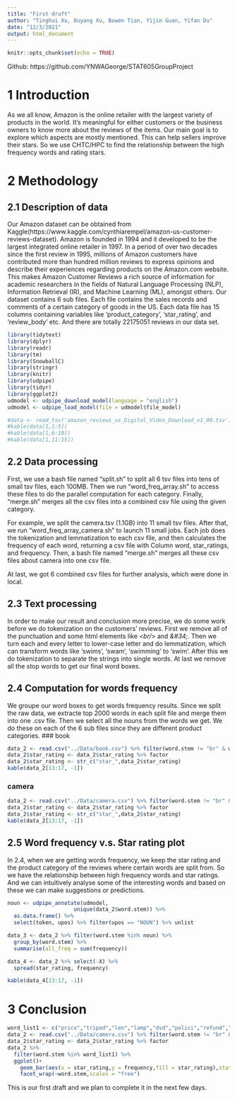 ```yaml
---
title: "First draft"
author: "Tinghui Xu, Ouyang Xu, Bowen Tian, Yijin Guan, Yifan Du"
date: "12/3/2021"
output: html_document
---
```


```r
knitr::opts_chunk$set(echo = TRUE)
```


Github: https://github.com/YNWAGeorge/STAT605GroupProject


# 1 Introduction


As we all know, Amazon is the online retailer with the largest variety of products in the world. It's meaningful for either customers or the business owners to know more about the reviews of the items. Our main goal is to explore which aspects are mostly mentioned. This can help sellers improve their stars. So we use CHTC/HPC to find the relationship between the high frequency words and rating stars.


# 2 Methodology


## 2.1 Description of data


Our Amazon dataset can be obtained from Kaggle(https://www.kaggle.com/cynthiarempel/amazon-us-customer-reviews-dataset). Amazon is founded in 1994 and it developed to be the largest integrated online retailer in 1997. In a period of over two decades since the first review in 1995, millions of Amazon customers have contributed more than hundred million reviews to express opinions and describe their experiences regarding products on the Amazon.com website. This makes Amazon Customer Reviews a rich source of information for academic researchers in the fields of Natural Language Processing (NLP), Information Retrieval (IR), and Machine Learning (ML), amongst others. Our dataset contains 6 sub files. Each file contains the sales records and comments of a certain category of goods in the US. Each data file has 15 columns containing variables like 'product_category', 'star_rating', and 'review_body' etc. And there are totally 22175051 reviews in our data set.


```r
library(tidytext)
library(dplyr)
library(readr)
library(tm)
library(SnowballC)
library(stringr)
library(knitr)
library(udpipe)
library(tidyr)
library(ggplot2)
udmodel <- udpipe_download_model(language = "english")
udmodel <- udpipe_load_model(file = udmodel$file_model)

#data <- read_tsv('amazon_reviews_us_Digital_Video_Download_v1_00.tsv')
#kable(data[1,1:5])
#kable(data[1,6:10])
#kable(data[1,11:15])
```

## 2.2 Data processing

First, we use a bash file named "split.sh" to split all 6 tsv files into tens of small tsv files, each 100MB. Then we run "word_freq_array.sh" to access these files to do the parallel computation for each category. Finally, "merge.sh" merges all the csv files into a combined csv file using the given category.

For example, we split the camera.tsv (1.1GB) into 11 small tsv files. After that, we run "word_freq_array_camera.sh" to launch 11 small jobs. Each job does the tokenization and lemmatization to each csv file, and then calculates the frequency of each word, returning a csv file with Column word, star_ratings, and frequency. Then, a bash file named "merge.sh" merges all these csv files about camera into one csv file. 

At last, we got 6 combined csv files for further analysis, which were done in local.

## 2.3 Text processing

In order to make our result and conclusion more precise, we do some work before we do tokenization on the customers' reviews. First we remove all of the punctuation and some html elements like *\<br/>* and *\&#34;*. Then we turn each and every letter to lower-case letter and do lemmatization, which can transform words like 'swims', 'swam', 'swimming' to 'swim'. After this we do tokenization to separate the strings into single words. At last we remove all the stop words to get our final word boxes. 

## 2.4 Computation for words frequency

We groupe our word boxes to get words frequency results. Since we split the raw data, we extracte top 2000 words in each split file and merge them into one .csv file. Then we select all the nouns from the words we get. We do these on each of the 6 sub files since they are different product categories.
### book
```r
data_2 <- read.csv("../Data/book.csv") %>% filter(word.stem != "br" & word.stem != "book")
data_2$star_rating <- data_2$star_rating %>% factor
data_2$star_rating <- str_c("star_",data_2$star_rating)
kable(data_2[13:17, -1])
```
### camera
```r
data_2 <- read.csv("../Data/camera.csv") %>% filter(word.stem != "br" & word.stem != "camera")
data_2$star_rating <- data_2$star_rating %>% factor
data_2$star_rating <- str_c("star_",data_2$star_rating)
kable(data_2[13:17, -1])
```

## 2.5 Word frequency v.s. Star rating plot

In 2.4, when we are getting words frequency, we keep the star rating and the product category of the reviews where certain words are split from. So we have the relationship between high frequency words and star ratings. And we can intuitively analyse some of the interesting words and based on these we can make suggestions or predictions.

```r
noun <- udpipe_annotate(udmodel, 
                     unique(data_2$word.stem)) %>% 
  as.data.frame() %>% 
  select(token, upos) %>% filter(upos == "NOUN") %>% unlist

data_3 <- data_2 %>% filter(word.stem %in% noun) %>% 
  group_by(word.stem) %>%
  summarise(all_freq = sum(frequency)) 

data_4 <- data_2 %>% select(-X) %>% 
  spread(star_rating, frequency)

kable(data_4[13:17, -1])
```

# 3 Conclusion

```r
word_list1 <- c("price","tripod","len","lamp","dvd","polici","refund","plugin","flicker")
data_2 <- read.csv("../Data/camera.csv") %>% filter(word.stem != "br" & word.stem != "camera")
data_2$star_rating <- data_2$star_rating %>% factor
data_2 %>%
  filter(word.stem %in% word_list1) %>% 
  ggplot()+
    geom_bar(aes(x = star_rating,y = frequency,fill = star_rating),stat = "identity")+
    facet_wrap(~word.stem,scales = "free")
```

This is our first draft and we plan to complete it in the next few days.




